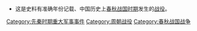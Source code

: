 * 这是史料有准确年份记载、中国历史上[[春秋战国时期|春秋战国时期]]发生的[[战役|战役]]。

[[Category:先秦时期重大军事事件|Category:先秦时期重大军事事件]]
[[Category:周朝战役|Category:周朝战役]]
[[Category:春秋战国战争‎|Category:春秋战国战争‎]]